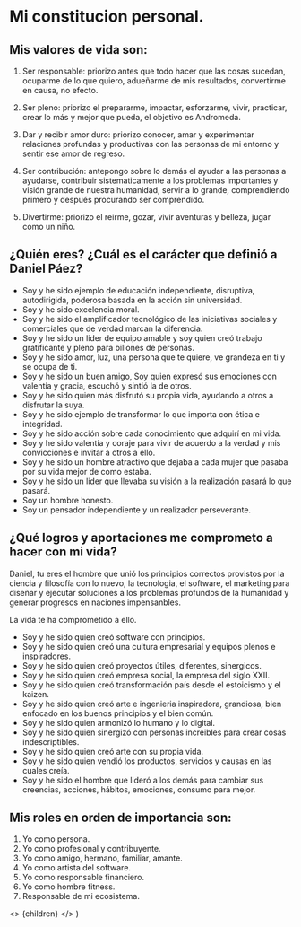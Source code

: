 # Mi constitucion personal.

## Mis valores de vida son:

1. Ser responsable: priorizo antes que todo hacer que las cosas sucedan, ocuparme de lo que quiero, adueñarme de mis resultados, convertirme en causa, no efecto. 

2. Ser pleno: priorizo el prepararme, impactar, esforzarme, vivir, practicar, crear lo más y mejor que pueda, el objetivo es Andromeda.

3. Dar y recibir amor duro: priorizo conocer, amar y experimentar relaciones profundas y productivas con las personas de mi entorno y sentir ese amor de regreso. 

4. Ser contribución: antepongo sobre lo demás el ayudar a las personas a ayudarse, contribuir sistematicamente a los problemas importantes y visión grande de nuestra humanidad, servir a lo grande, comprendiendo primero y después procurando ser comprendido.
 
5. Divertirme: priorizo el reirme, gozar, vivir aventuras y belleza, jugar como un niño.

## ¿Quién eres? ¿Cuál es el carácter que definió a Daniel Páez?

- Soy y he sido ejemplo de educación independiente, disruptiva, autodirigida, poderosa basada en la acción sin universidad.
- Soy y he sido excelencia moral.
- Soy y he sido el amplificador tecnológico de las iniciativas sociales y comerciales que de verdad marcan la diferencia.
- Soy y he sido un lider de equipo amable y soy quien creó trabajo gratificante y pleno para billones de personas.
- Soy y he sido amor, luz, una persona que te quiere, ve grandeza en ti y se ocupa de ti.
- Soy y he sido un buen amigo, Soy quien expresó sus emociones con valentía y gracia,  escuchó y sintió la de otros.
- Soy y he sido quien más disfrutó su propia vida, ayudando a otros a disfrutar la suya.
- Soy y he sido ejemplo de transformar lo que importa con ética e integridad.
- Soy y he sido acción sobre cada conocimiento que adquirí en mi vida.
- Soy y he sido valentía y coraje para vivir de acuerdo a la verdad y mis convicciones e invitar a otros a ello.
- Soy y he sido un hombre atractivo que dejaba a cada mujer que pasaba por su vida mejor de como estaba.
- Soy y he sido un lider que llevaba su visión a la realización pasará lo que pasará.
- Soy un hombre honesto.
- Soy un pensador independiente y un realizador perseverante.

## ¿Qué logros y aportaciones me comprometo a hacer con mi vida?

Daniel, tu eres el hombre que unió los principios correctos provistos por la ciencia y filosofía con lo nuevo, la tecnologia, el software, el marketing para diseñar y ejecutar soluciones a los problemas profundos de la humanidad y generar progresos en naciones impensanbles.

La vida te ha comprometido a ello.

- Soy y he sido quien creó software con principios.
- Soy y he sido quien creó una cultura empresarial y equipos plenos e inspiradores.
- Soy y he sido quien creó proyectos útiles, diferentes, sinergicos.
- Soy y he sido quien creó empresa social, la empresa del siglo XXII.
- Soy y he sido quien creó transformación país desde el estoicismo y el kaizen.
- Soy y he sido quien creó arte e ingenieria inspiradora, grandiosa, bien enfocado en los buenos principios y el bien común.
- Soy y he sido quien armonizó lo humano y lo digital.
- Soy y he sido quien sinergizó con personas increibles para crear cosas indescriptibles.
- Soy y he sido quien creó arte con su propia vida.
- Soy y he sido quien vendió los productos, servicios y causas en las cuales creía.
- Soy y he sido el hombre que lideró a los demás para cambiar sus creencias, acciones, hábitos, emociones, consumo para mejor.

## Mis roles en orden de importancia son:

1. Yo como persona.
2. Yo como profesional y contribuyente.
3. Yo como amigo, hermano, familiar, amante.
4. Yo como artista del software.
5. Yo como responsable financiero.
6. Yo como hombre fitness.
7. Responsable de mi ecosistema.

<!-- This default export overrides the default layout ensuring -->
<!--  that the FAQ component isn't wrapped by other elements -->
  <>
    {children}
  </>
)